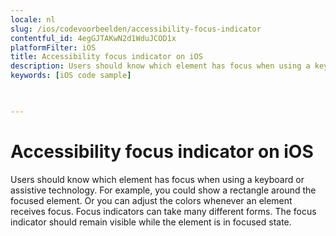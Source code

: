 ```yaml
---
locale: nl
slug: /ios/codevoorbeelden/accessibility-focus-indicator
contentful_id: 4egGJTAKwN2d1WduJCOD1x
platformFilter: iOS
title: Accessibility focus indicator on iOS
description: Users should know which element has focus when using a keyboard or assistive technology.
keywords: [iOS code sample]


	
---
```


# Accessibility focus indicator on iOS

Users should know which element has focus when using a keyboard or assistive technology. For example, you could show a rectangle around the focused element. Or you can adjust the colors whenever an element receives focus. Focus indicators can take many different forms. The focus indicator should remain visible while the element is in focused state.

<CodeSample id="accessibility-focus-indicator" locale="nl" platform="ios"/>